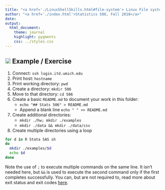 ```yaml
---
title: "<a href='./LinuxShellSkills.html#file-system'> Linux File system </a>"
author: "<a href='./index.html'>Statistics 506, Fall 2018</a>" 
date: 
output: 
  html_document:
    theme: journal
    highlight: pygments
    css: ../styles.css
---
```


## ![](../icons/Laptop.png){width='18px'} Example / Exercise 

1. Connect: `ssh login.itd.umich.edu`
1. Print host: `hostname`
1. Print working directory: `pwd`
1. Create a directory: `mkdir 506`
1. Move to that directory: `cd 506`
1. Create a basic `README.md` to document 
your work in this folder: 
    - `echo "## Stats 506" > README.md`
    - Append a blank line `echo " " >> README.md`
    
1. Create additional directories: 
    - `mkdir ./hw; mkdir ./examples`
    - `mkdir ./data && mkdir ./data/csv`
1. Create multiple directories using a loop

```bash
for d in R Stata SAS sh
do
  mkdir ./examples/$d
  echo $d
done
```  

Note the use of `;` to execute multiple commands on the same line.
It isn't needed here, but `&&` is used to execute the second command only if
the first completes successfully. You can, but are not required to, read more about exit status and exit codes [here](https://bencane.com/2014/09/02/understanding-exit-codes-and-how-to-use-them-in-bash-scripts/).

